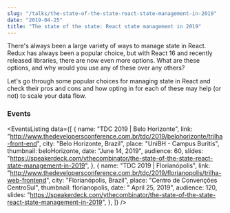 ```yaml
---
slug: "/talks/the-state-of-the-state-react-state-management-in-2019"
date: "2019-04-25"
title: "The state of the state: React state management in 2019"
---
```




There's always been a large variety of ways to manage state in React. Redux has always been a popular choice, but with React 16 and recently released libraries, there are now even more options. What are these options, and why would you use any of these over any others?

Let's go through some popular choices for managing state in React and check their pros and cons and how opting in for each of these may help (or not) to scale your data flow.

### Events

<EventsListing
  data={[
    {
      name: "TDC 2019 | Belo Horizonte",
      link:
        "http://www.thedevelopersconference.com.br/tdc/2019/belohorizonte/trilha-front-end",
      city: "Belo Horizonte, Brazil",
      place: "UniBH - Campus Buritis",
      thumbnail: beloHorizonte,
      date: "June 14, 2019",
      audience: 60,
      slides:
        "https://speakerdeck.com/ythecombinator/the-state-of-the-state-react-state-management-in-2019",
    },
    {
      name: "TDC 2019 | Florianópolis",
      link:
        "http://www.thedevelopersconference.com.br/tdc/2019/florianopolis/trilha-web-frontend",
      city: "Florianópolis, Brazil",
      place: "Centro de Convenções CentroSul",
      thumbnail: florianopolis,
      date: " April 25, 2019",
      audience: 120,
      slides:
        "https://speakerdeck.com/ythecombinator/the-state-of-the-state-react-state-management-in-2019",
    },
  ]}
/>
